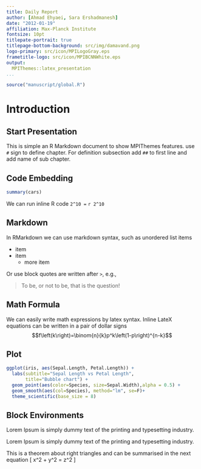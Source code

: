 ```yaml
---
title: Daily Report
author: [Ahmad Ehyaei, Sara Ershadmanesh]
date: "2012-01-19"
affiliation: Max-Planck Institute 
fontsize: 10pt
titlepate-portrait: true
titlepage-bottom-background: src/img/damavand.png
logo-primary: src/icon/MPILogoGray.eps
frametitle-logo: src/icon/MPIBCNNWhite.eps
output:
  MPIThemes::latex_presentation
...
```


```r
source("manuscript/global.R")
```

# Introduction

## Start Presentation

This is simple an R Markdown document to show MPIThemes features.
use `#` sign to define chapter.
For definition subsection add `##` to first line and add name of sub chapter.

## Code Embedding

```r
summary(cars)
```

We can run inline R code `2^10 = ` `r 2^10`

## Markdown

In RMarkdown we can use markdown syntax, such as unordered list items

- item
- item
    - more item

Or use block quotes are written after `>`, e.g.,

> To be, or not to be, that is the question!

## Math Formula

We can easily write math expressions by latex syntax. 
Inline LateX equations can be written in a pair of dollar signs
$$f\left(k\right)=\binom{n}{k}p^k\left(1-p\right)^{n-k}$$

## Plot


```r
ggplot(iris, aes(Sepal.Length, Petal.Length)) + 
  labs(subtitle="Sepal Length vs Petal Length",
       title="Bubble chart") + 
  geom_point(aes(color=Species, size=Sepal.Width),alpha = 0.5) +
  geom_smooth(aes(col=Species), method="lm", se=F)+
  theme_scientific(base_size = 8)
```

## Block Environments

:::: {.rmdThink data-latex=""}
Lorem Ipsum is simply dummy text of the printing and typesetting industry. 
::::

:::: {.rmdthink data-latex=""}
Lorem Ipsum is simply dummy text of the printing and typesetting industry. 
::::

:::: {.Theorem data-latex="{Pythagorean theorem}"}
This is a theorem about right triangles and can be summarised in the next 
equation 
\[ x^2 + y^2 = z^2 \]
::::


